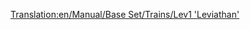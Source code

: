[[Translation:en/Manual/Base Set/Trains/Lev1 'Leviathan']]
{{de/Übersetzung|de/Manual/Base Set/Trains/Lev1 'Leviathan'|50}}
{{de/Manual/Base Set/Trains/Züge|Image=[[File:en/Manual/Base Set/Trains/Lev1leviathan.png]]
|Name=Lev1 'Leviathan'
|Kosten=£ 82031
|Geschwindigkeit=402 km/h (251 mph)
|Gewicht=105 t
|Leistung=10000 PS (7457 kW)
|Betriebskosten=£ 3515
|Entwurf=2020
|Betriebsdauer=20
|Kapazität=keine
|Beschreibung=Even with some reliability issues, this engine provides a substantial improvement over Monorail.
Not only does it feature a 20% increase in top speed compared to the Millennium Z1, thanks to the Maglev tracks it's also able to pull very long and heavy trains. 
|Real-life=Die erste Magnetschwebebahn wurde in Deutschland entwickelt ([https://www.wikipedia.org/wiki/Transrapid Трансрапид]). Die bislang einzige Transrapidstrecke im Regelbetrieb wurde im Jahr 2004 in Shanghai in Betrieb genommen.
}}